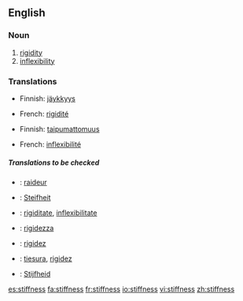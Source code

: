 ==English==

===Noun===
{{en-noun|-}}

# [[rigidity]]
# [[inflexibility]]

===Translations===
{{rfc-level|Translations at L3+ (AutoFormat would have corrected level of Translations)}}
{{trans-top|rigidity}}
*Finnish: [[jäykkyys]]
{{trans-mid}}
*French: [[rigidité]]
{{trans-bottom}}

{{trans-top|inflexibility}}
*Finnish: [[taipumattomuus]]
{{trans-mid}}
*French: [[inflexibilité]]
{{trans-bottom}}

=====Translations to be checked=====
{{checktrans}}
{{top}}
*{{ttbc|French}}: [[raideur]]
*{{ttbc|German}}: [[Steifheit]]
*{{ttbc|Interlingua}}: [[rigiditate]], [[inflexibilitate]]
*{{ttbc|Italian}}: [[rigidezza]]
{{mid}}
*{{ttbc|Portuguese}}: [[rigidez]]
*{{ttbc|Spanish}}: [[tiesura]], [[rigidez]]
*{{ttbc|Dutch}}: [[Stijfheid]]
{{bottom}}

[[es:stiffness]]
[[fa:stiffness]]
[[fr:stiffness]]
[[io:stiffness]]
[[vi:stiffness]]
[[zh:stiffness]]